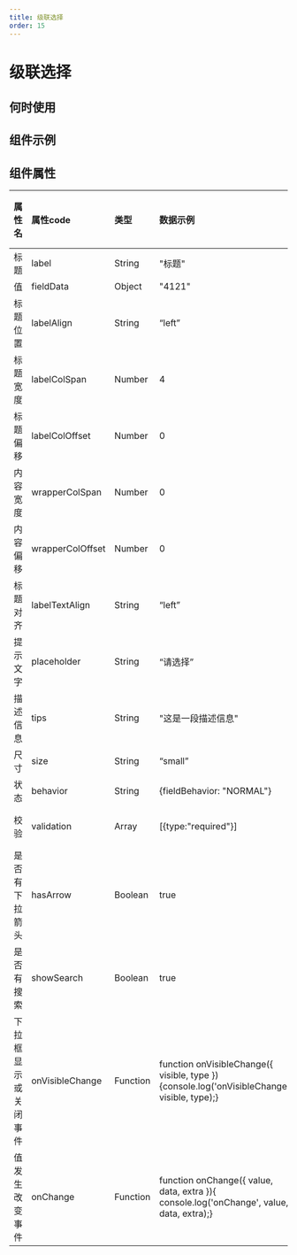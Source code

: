 ```yaml
---
title: 级联选择
order: 15
---
```


# 级联选择

## 何时使用

## 组件示例

  
## 组件属性

| 属性名 | 属性code | 类型 | 数据示例 | 动态属性 | 备注 |
| :--- | :--- | :--- | :--- | :--- | :--- |
| 标题 | label | String | "标题" | 是 |  |
| 值 | fieldData | Object | "4121" | 是 |  |
| 标题位置 | labelAlign | String | “left” | 否 | 可选值：“left”,”top”,”inset" |
| 标题宽度 | labelColSpan | Number | 4 | 否 |  |
| 标题偏移 | labelColOffset | Number  | 0 | 否 |  |
| 内容宽度 | wrapperColSpan | Number  | 0 | 否 |  |
| 内容偏移 | wrapperColOffset | Number  | 0 | 否 |  |
| 标题对齐 | labelTextAlign | String | “left” | 否 | 可选值：“left”,”right" |
| 提示文字 | placeholder | String | “请选择” | 是 |  |
| 描述信息 | tips | String | "这是一段描述信息" | 否 |  |
| 尺寸 | size | String | “small” | 否 | 可选值：“small”,”medium”,"large" |
| 状态 | behavior | String | {fieldBehavior: "NORMAL"} | 是 | fieldBehavior 可选值："NORMAL","DISABLED","READONLY","HIDDEN" |
| 校验 | validation | Array | [{type:"required"}] | 是 | 可选值：{type:"required"}, {type: "customValidate", message: "请选择指定项", param: "function validateRule(value) { return value === 'test'; }"} |
| 是否有下拉箭头 | hasArrow | Boolean | true | 否 |  可选值：true, false |
| 是否有搜索 | showSearch | Boolean | true | 否 |  可选值：true, false |
|下拉框显示或关闭事件| onVisibleChange | Function | function onVisibleChange({ visible, type }){console.log('onVisibleChange', visible, type);} | 否
| 值发生改变事件 | onChange | Function | function onChange({ value, data, extra }){ console.log('onChange', value, data, extra);} | 否